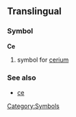 ==Translingual==
===Symbol===
'''Ce'''
#{{chemistry}} symbol for [[cerium]]
===See also===
*[[ce]]
[[Category:Symbols]]